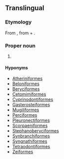 ==Translingual==
{{wikispecies}}
{{wikipedia}}
===Etymology===
From {{etyl|NL.|mul}}, from {{etyl|grc|mul}} {{term|ἄκανθα||tr=akantha|spine|lang=grc}} + {{term|πτερύγιον||tr=pterugion|wing, fin|lang=grc}}.

===Proper noun===
{{head|mul|proper noun}}

# {{taxon|superorder|subclass|Teleostei|[[fish]]es having some of the [[ray]]s of the [[dorsal]], [[ventral]], and [[anal]] [[fin]]s [[unarticulated]] and [[spinelike]], as the [[perch]]}}

====Hyponyms====
* [[Atheriniformes]]
* [[Beloniformes]]
* [[Beryciformes]]
* [[Cetomimiformes]]
* [[Cyprinodontiformes]]
* [[Gasterosteiformes]]
* [[Mugiliformes]]
* [[Perciformes]]
* [[Pleuronectiformes]]
* [[Scorpaeniformes]]
* [[Stephanoberyciformes]]
* [[Synbranchiformes]]
* [[Syngnathiformes]]
* [[Tetraodontiformes]]
* [[Zeiformes]]